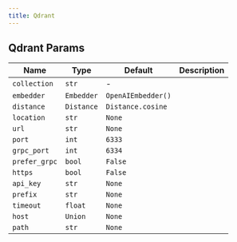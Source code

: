 ```yaml
---
title: Qdrant
---
```


## Qdrant Params

| Name | Type | Default | Description |
| ---- | ---- | ------- | ----------- |
| `collection` | `str` | - | |
| `embedder` | `Embedder` | `OpenAIEmbedder()` | |
| `distance` | `Distance` | `Distance.cosine` | |
| `location` | `str` | `None` | |
| `url` | `str` | `None` | |
| `port` | `int` | `6333` | |
| `grpc_port` | `int` | `6334` | |
| `prefer_grpc` | `bool` | `False` | |
| `https` | `bool` | `False` | |
| `api_key` | `str` | `None` | |
| `prefix` | `str` | `None` | |
| `timeout` | `float` | `None` | |
| `host` | `Union` | `None` | |
| `path` | `str` | `None` | |
